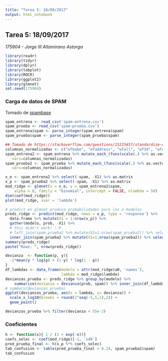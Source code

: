 ```yaml
---
title: "Tarea 5: 18/09/2017"
output: html_notebook
---
```

## Tarea 5: 18/09/2017
_175904 - Jorge III Altamirano Astorga_

```r
library(readr)
library(tidyr)
library(dplyr)
library(tabplot)
library(ROCR)
library(ggplot2)
library(glmnet)
set.seed(175904)
```

### Carga de datos de SPAM

Tomado de [spambase](https://archive.ics.uci.edu/ml/datasets/spambase)
```r
spam_entrena <- read_csv('spam-entrena.csv')
spam_prueba <- read_csv('spam-prueba.csv')
spam_entrena$spam <- parse_integer(spam_entrena$spam)
spam_prueba$spam <- parse_integer(spam_prueba$spam)

## Tomado de https://stackoverflow.com/questions/15215457/standardize-data-columns-in-r
columnas_normalizadas <- c("wfmake", "wfaddress", "wfall", "wf3d", "wfour", "wfover", "wfremove", "wfinternet", "wforder", "wfmail", "wfreceive", "wfwill", "wfpeople", "wfreport", "wfaddresses", "wffree", "wfbusiness", "wfemail", "wfyou", "wfcredit", "wfyour", "wffont", "wf000", "wfmoney", "wfhp", "wfhpl", "wfgeorge", "wf650", "wflab", "wflabs", "wftelnet", "wf857", "wfdata", "wf415", "wf85", "wftechnology", "wf1999", "wfparts", "wfpm", "wfdirect", "wfcs", "wfmeeting", "wforiginal", "wfproject", "wfre", "wfedu", "wftable", "wfconference", "cfsc", "cfpar", "cfbrack", "cfexc", "cfdollar", "cfpound", "crlaverage", "crllongest", "crltotal")
spam_entrena2 <- spam_entrena %>% mutate_each_(funs(scale(.) %>% as.vector),
   vars=columnas_normalizadas)
spam_prueba2 <- spam_prueba %>% mutate_each_(funs(scale(.) %>% as.vector),
   vars=columnas_normalizadas)
```

```r
x_e <- spam_entrena2 %>% select(-spam, -X1) %>% as.matrix
x_p <- spam_prueba2 %>% select(-spam, -X1) %>% as.matrix
mod_ridge <- glmnet(x = x_e, y = spam_entrena2$spam,
    alpha = 0, family = "binomial", intercept = FALSE, nlambda = 50)
dim(coef(mod_ridge))
plot(mod_ridge, xvar = 'lambda')
```

```r
# predict en glmnet produce probabilidades para los n modelos
preds_ridge <- predict(mod_ridge, newx = x_p, type = 'response') %>%
  data.frame %>% mutate(X1 = 1:nrow(x_p)) %>%
  gather(modelo, prob, -X1) %>%
  # this didn't work! :-P
  # left_join(spam_prueba2 %>% mutate(X1=1:nrow(spam_prueba2)) %>% select(X1, spam)) #%>%
  inner_join(spam_prueba2 %>% mutate(X1=1:nrow(spam_prueba2)) %>% select(X1, spam))
summary(preds_ridge)
paste("Rows: ", nrow(preds_ridge))
```

```r
devianza  <- function(p, y){
  -2*mean(y * log(p) + (1-y) * log(1 - p))
}
df_lambdas <- data_frame(modelo = attr(mod_ridge$a0, 'names'), 
                         lambda = mod_ridge$lambda)
devianzas_prueba <- preds_ridge %>% group_by(modelo) %>%
    summarise(devianza = devianza(prob, spam)) %>% inner_join(df_lambdas)
# summary(devianzas_prueba)
ggplot(devianzas_prueba, aes(x = lambda, y= devianza)) + 
  scale_x_log10(breaks = round(2^seq(-5,5,1),2)) +
  geom_point()

```

```r
devianzas_prueba %>% filter(devianza < 55e-2)
```

### Coeficientes

```r
h <- function(x){ 1 / (1 + exp(-x))}
coefs_selec <- coef(mod_ridge)[-1, 's49']
pred_prueba_final <- h(x_p %*% coefs_selec)
tab_confusion <- table(pred_prueba_final > 0.24, spam_prueba2$spam)
tab_confusion
```
